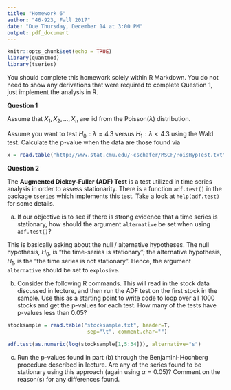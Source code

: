 ```yaml
---
title: "Homework 6"
author: "46-923, Fall 2017"
date: "Due Thursday, December 14 at 3:00 PM"
output: pdf_document
---
```


\large

```r
knitr::opts_chunk$set(echo = TRUE)
library(quantmod)
library(tseries)
```

You should complete this homework solely within R Markdown.
You do not need to show any derivations that were required
to complete Question 1, just implement the analysis in R.

\vspace{.2in}

__Question 1__ 

Assume that $X_1, X_2, \ldots, X_n$ are iid from the Poisson$(\lambda)$
distribution.

Assume you want to test $H_0\!: \lambda = 4.3$ versus $H_1\!: \lambda < 4.3$
using the Wald test.
Calculate the p-value when the data are those found via 
```r
x = read.table("http://www.stat.cmu.edu/~cschafer/MSCF/PoisHypTest.txt")
```


\vspace{.2in}

__Question 2__

The __Augmented Dickey-Fuller (ADF) Test__ is a test utilized
in time series analysis in order to assess stationarity.
There is a function `adf.test()` in the package `tseries`
which implements this test.
Take a look at `help(adf.test)` for some details.

a. If our objective is to see if there is strong evidence
that a time series is stationary, how should the
argument `alternative` be set when using `adf.test()`?

This is basically asking about the null / alternative hypotheses. The null hypothesis, $H_0$, is "the time-series is stationary"; the alternative hypothesis, $H_1$, is the "the time series is not stationary". Hence, the argument `alternative` should be set to `explosive`. 

b. Consider the following R commands. This will read in the
stock data discussed in lecture, and then run the ADF test
on the first stock in the sample. Use this as a starting point
to write code to loop over all 1000 stocks and get the p-values
for each test. How many of the tests have p-values less than 0.05?

```r
stocksample = read.table("stocksample.txt", header=T,
                          sep="\t", comment.char="")

adf.test(as.numeric(log(stocksample[1,5:34])), alternative="s")
```

c. Run the p-values found in part (b) through the Benjamini-Hochberg
procedure described in lecture. Are any of the series found to be
stationary using this approach (again using $\alpha=0.05$)? Comment on the reason(s) for any differences found.

